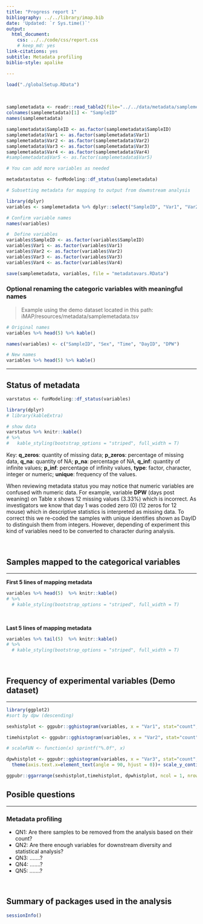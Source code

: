 ```yaml
---
title: "Progress report 1"
bibliography: ../../library/imap.bib
date: 'Updated: `r Sys.time()`'
output:
  html_document:
    css: ../../code/css/report.css
    # keep_md: yes
link-citations: yes
subtitle: Metadata profiling
biblio-style: apalike

---
```


```r
load("./globalSetup.RData")
```

<br>



```r
samplemetadata <- readr::read_table2(file="../../data/metadata/samplemetadata.tsv", col_names = T)
colnames(samplemetadata)[1] <- "SampleID"
names(samplemetadata)

samplemetadata$SampleID <- as.factor(samplemetadata$SampleID)
samplemetadata$Var1 <- as.factor(samplemetadata$Var1)
samplemetadata$Var2 <- as.factor(samplemetadata$Var2)
samplemetadata$Var3 <- as.factor(samplemetadata$Var3)
samplemetadata$Var4 <- as.factor(samplemetadata$Var4)
#samplemetadata$Var5 <- as.factor(samplemetadata$Var5)

# You can add more variables as needed

metadatastatus <- funModeling::df_status(samplemetadata)

# Subsetting metadata for mapping to output from dowmstream analysis

library(dplyr)
variables <- samplemetadata %>% dplyr::select("SampleID", "Var1", "Var2", "Var3", "Var4")

# Confirm variable names
names(variables)

#  Define variables
variables$SampleID <- as.factor(variables$SampleID)
variables$Var1 <- as.factor(variables$Var1)
variables$Var2 <- as.factor(variables$Var2)
variables$Var3 <- as.factor(variables$Var3)
variables$Var4 <- as.factor(variables$Var4)

save(samplemetadata, variables, file = "metadatavars.RData")
```

### Optional renaming the categoric variables with meaningful names
>Example using the demo dataset located in this path: iMAP/resources/metadata/samplemetadata.tsv

```r
# Original names
variables %>% head(5) %>% kable()

names(variables) <- c("SampleID", "Sex", "Time", "DayID", "DPW")

# New names
variables %>% head(5) %>% kable()

```

<hr>

## Status of metadata

```r
varstatus <- funModeling::df_status(variables)
```

```r
library(dplyr)
# library(kableExtra)

# show data
varstatus %>% knitr::kable() 
# %>%
#   kable_styling(bootstrap_options = "striped", full_width = T)

```

Key: **q_zeros**: quantity of missing data; **p_zeros**: percentage of missing data, **q_na**: quantity of NA; **p_na**: percentage of NA, **q_inf**: quantity of infinite values; **p_inf**: percentage of infinity values,  **type**: factor, character, integer or numeric; **unique**: frequency of the values.


When reviewing metadata status you may notice that numeric variables are confused with numeric data. For example, variable **DPW** (days post weaning) on Table x shows 12 missing values (3.33%) which is incorrect. As investigators we know that day 1 was coded zero (0) (12 zeros for 12 mouse) which in descriptive statistics is interpreted as missing data. To correct this we re-coded the samples with unique identifies shown as DayID to distinguish them from integers. However, depending of experiment this kind of variables need to be converted to character during analysis. 

<br>

## Samples mapped to the categorical variables

<hr>

**First 5 lines of mapping metadata**

```r

variables %>% head(5)  %>% knitr::kable() 
# %>%
  # kable_styling(bootstrap_options = "striped", full_width = T)
```

<br>


**Last 5 lines of mapping metadata**

```r

variables %>% tail(5)  %>% knitr::kable() 
# %>%
  # kable_styling(bootstrap_options = "striped", full_width = T)
```

<br>

## Frequency of experimental variables (Demo dataset)

<hr>


```r
library(ggplot2)
#sort by dpw (descending)

sexhistplot <- ggpubr::gghistogram(variables, x = "Var1", stat="count", fill = "#ff0000") + ggtitle("Sex variable")

timehistplot <- ggpubr::gghistogram(variables, x = "Var2", stat="count", fill = "#00ff00") + ggtitle("Time variable")

# scaleFUN <- function(x) sprintf("%.0f", x)

dpwhistplot <- ggpubr::gghistogram(variables, x = "Var3", stat="count", fill = "#0000ff") + ggtitle("Days post weaning")+
  theme(axis.text.x=element_text(angle = 90, hjust = 0))+ scale_y_continuous(labels=scaleFUN)

ggpubr::ggarrange(sexhistplot,timehistplot, dpwhistplot, ncol = 1, nrow = 3,  common.legend = TRUE, legend = "top", align = "hv", labels = c(""))
```

## Posible questions

<hr>

### Metadata profiling 

* QN1: Are there samples to be removed from the analysis based on their count?
* QN2: Are there enough variables for downstream diversity and statistical analysis?
* QN3: .......?
* QN4: .......?
* QN5: .......?

<br>

## Summary of packages used in the analysis
```r
sessionInfo()
```

<br>

